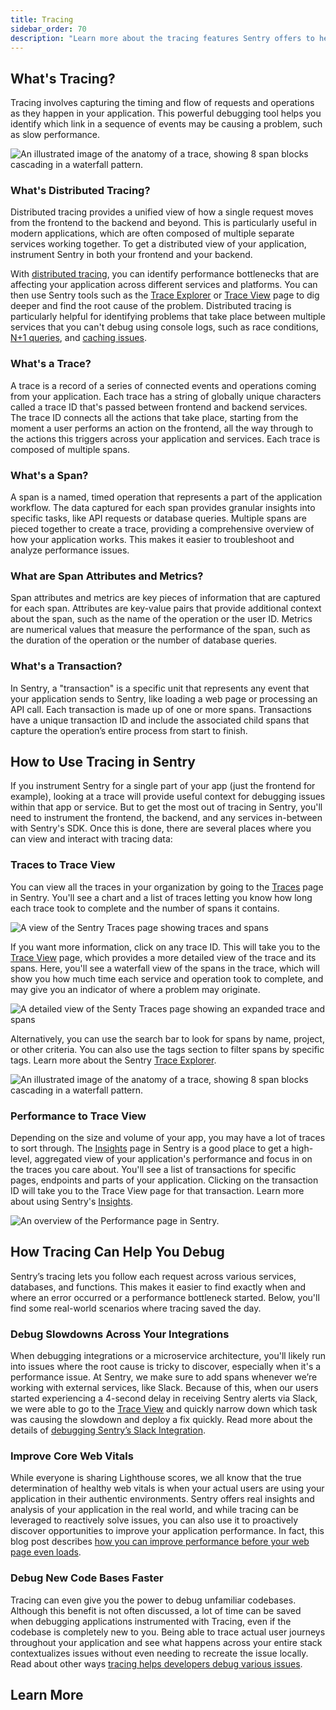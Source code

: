 ```yaml
---
title: Tracing
sidebar_order: 70
description: "Learn more about the tracing features Sentry offers to help you track your software performance across multiple systems."
---
```


## What's Tracing?

Tracing involves capturing the timing and flow of requests and operations as they happen in your application. This powerful debugging tool helps you identify which link in a sequence of events may be causing a problem, such as slow performance.

![An illustrated image of the anatomy of a trace, showing 8 span blocks cascading in a waterfall pattern.](./img/The-anatomy-of-a-trace.png)

### What's Distributed Tracing?

Distributed tracing provides a unified view of how a single request moves from the frontend to the backend and beyond. This is particularly useful in modern applications, which are often composed of multiple separate services working together. To get a distributed view of your application, instrument Sentry in both your frontend and your backend.

With [distributed tracing](/concepts/key-terms/tracing/distributed-tracing/), you can identify performance bottlenecks that are affecting your application across different services and platforms. You can then use Sentry tools such as the [Trace Explorer](/product/explore/traces/) or [Trace View](/concepts/key-terms/tracing/trace-view/) page to dig deeper and find the root cause of the problem. Distributed tracing is particularly helpful for identifying problems that take place between multiple services that you can't debug using console logs, such as race conditions, [N+1 queries](/product/issues/issue-details/performance-issues/n-one-queries/), and [caching issues](/product/insights/caches/).

### What's a Trace?

A trace is a record of a series of connected events and operations coming from your application. Each trace has a string of globally unique characters called a trace ID that's passed between frontend and backend services. The trace ID connects all the actions that take place, starting from the moment a user performs an action on the frontend, all the way through to the actions this triggers across your application and services. Each trace is composed of multiple spans.

### What's a Span?

A span is a named, timed operation that represents a part of the application workflow. The data captured for each span provides granular insights into specific tasks, like API requests or database queries. Multiple spans are pieced together to create a trace, providing a comprehensive overview of how your application works. This makes it easier to troubleshoot and analyze performance issues.

### What are Span Attributes and Metrics?

Span attributes and metrics are key pieces of information that are captured for each span. Attributes are key-value pairs that provide additional context about the span, such as the name of the operation or the user ID. Metrics are numerical values that measure the performance of the span, such as the duration of the operation or the number of database queries.

### What's a Transaction?

In Sentry, a "transaction" is a specific unit that represents any event that your application sends to Sentry, like loading a web page or processing an API call. Each transaction is made up of one or more spans. Transactions have a unique transaction ID and include the associated child spans that capture the operation’s entire process from start to finish.

## How to Use Tracing in Sentry

If you instrument Sentry for a single part of your app (just the frontend for example), looking at a trace will provide useful context for debugging issues within that app or service. But to get the most out of tracing in Sentry, you'll need to instrument the frontend, the backend, and any services in-between with Sentry's SDK. Once this is done, there are several places where you can view and interact with tracing data:

### Traces to Trace View

You can view all the traces in your organization by going to the [Traces](https://sentry.io/orgredirect/organizations/:orgslug/traces/) page in Sentry. You'll see a chart and a list of traces letting you know how long each trace took to complete and the number of spans it contains.

![A view of the Sentry Traces page showing traces and spans](./img/Traces-page.png)

If you want more information, click on any trace ID. This will take you to the [Trace View](/concepts/key-terms/tracing/trace-view/) page, which provides a more detailed view of the trace and its spans. Here, you'll see a waterfall view of the spans in the trace, which will show you how much time each service and operation took to complete, and may give you an indicator of where a problem may originate. 

![A detailed view of the Senty Traces page showing an expanded trace and spans](./img/Trace-view-page.png)

Alternatively, you can use the search bar to look for spans by name, project, or other criteria. You can also use the tags section to filter spans by specific tags. Learn more about the Sentry [Trace Explorer](/product/explore/traces/).

![An illustrated image of the anatomy of a trace, showing 8 span blocks cascading in a waterfall pattern.](./img/Traces-details-page.png)

### Performance to Trace View

Depending on the size and volume of your app, you may have a lot of traces to sort through. The [Insights](https://sentry.io/orgredirect/organizations/:orgslug/insights/backend/) page in Sentry is a good place to get a high-level, aggregated view of your application's performance and focus in on the traces you care about. You'll see a list of transactions for specific pages, endpoints and parts of your application. Clicking on the transaction ID will take you to the Trace View page for that transaction. Learn more about using Sentry's [Insights](/product/insights/).

![An overview of the Performance page in Sentry.](./img/Performance-page.png)

## How Tracing Can Help You Debug

Sentry’s tracing lets you follow each request across various services, databases, and functions. This makes it easier to find exactly when and where an error occurred or a performance bottleneck started. Below, you'll find some real-world scenarios where tracing saved the day.

### Debug Slowdowns Across Your Integrations

When debugging integrations or a microservice architecture, you'll likely run into issues where the root cause is tricky to discover, especially when it's a performance issue. At Sentry, we make sure to add spans whenever we’re working with external services, like Slack. Because of this, when our users started experiencing a 4-second delay in receiving Sentry alerts via Slack, we were able to go to the [Trace View](/concepts/key-terms/tracing/trace-view/) and quickly narrow down which task was causing the slowdown and deploy a fix quickly. Read more about the details of [debugging Sentry’s Slack Integration](https://blog.sentry.io/debugging-a-slack-integration-with-sentrys-trace-view/).

### Improve Core Web Vitals

While everyone is sharing Lighthouse scores, we all know that the true determination of healthy web vitals is when your actual users are using your application in their authentic environments. Sentry offers real insights and analysis of your application in the real world, and while tracing can be leveraged to reactively solve issues, you can also use it to proactively discover opportunities to improve your application performance. In fact, this blog post describes [how you can improve performance before your web page even loads](https://blog.sentry.io/how-to-make-your-web-page-faster-before-it-even-loads/).

### Debug New Code Bases Faster

Tracing can even give you the power to debug unfamiliar codebases. Although this benefit is not often discussed, a lot of time can be saved when debugging applications instrumented with Tracing, even if the codebase is completely new to you. Being able to trace actual user journeys throughout your application and see what happens across your entire stack contextualizes issues without even needing to recreate the issue locally. Read about other ways [tracing helps developers debug various issues](https://blog.sentry.io/everyone-needs-to-know-how-to-trace/).

## Learn More

<PageGrid />
